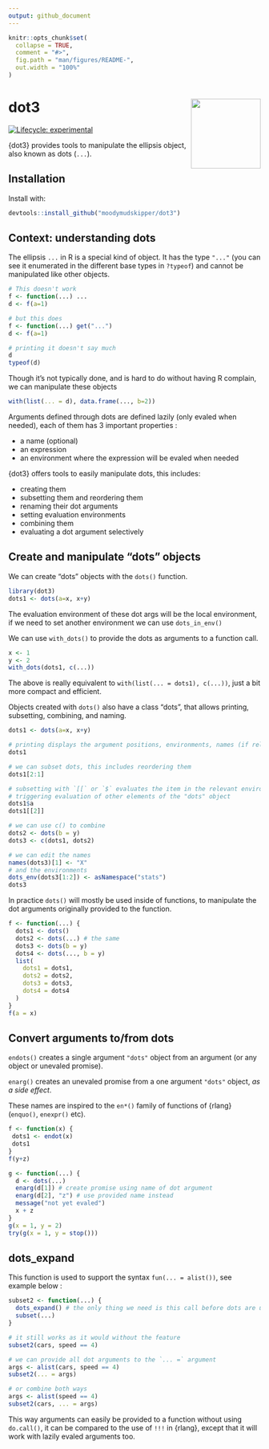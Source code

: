 ```yaml
---
output: github_document
---
```


<!-- README.md is generated from README.Rmd. Please edit that file -->

```r
knitr::opts_chunk$set(
  collapse = TRUE,
  comment = "#>",
  fig.path = "man/figures/README-",
  out.width = "100%"
)
```

# dot3 <img src="man/figures/logo.png" align="right" height="139" />

<!-- badges: start -->
[![Lifecycle: experimental](https://img.shields.io/badge/lifecycle-experimental-orange.svg)](https://lifecycle.r-lib.org/articles/stages.html#experimental)
<!-- badges: end -->

{dot3} provides tools to manipulate the ellipsis object, also known as dots (`...`).

## Installation

Install with:

``` r
devtools::install_github("moodymudskipper/dot3")
```

## Context: understanding dots

The ellipsis `...` in R is a special kind of object. It has the type `"..."`
(you can see it enumerated in the different base types in `?typeof`)
and cannot be manipulated like other objects.

```r
# This doesn't work
f <- function(...) ...
d <- f(a=1)

# but this does
f <- function(...) get("...")
d <- f(a=1)

# printing it doesn't say much
d
typeof(d)
```

Though it's not typically done, and is hard to do without having R complain,
we can manipulate these objects

```r
with(list(... = d), data.frame(..., b=2))
```

Arguments defined through dots are defined lazily (only evaled when needed),
each of them has 3 important properties :

* a name (optional)
* an expression
* an environment where the expression will be evaled when needed

{dot3} offers tools to easily manipulate dots, this includes:

* creating them
* subsetting them and reordering them
* renaming their dot arguments
* setting evaluation environments
* combining them
* evaluating a dot argument selectively

## Create and manipulate "dots" objects

We can create "dots" objects with the `dots()` function. 

```r
library(dot3)
dots1 <- dots(a=x, x+y)
```

The evaluation environment of these dot args will be the local environment,
if we need to set another environment we can use `dots_in_env()`

We can use `with_dots()` to provide the dots as arguments to a function call.

```r
x <- 1
y <- 2
with_dots(dots1, c(...))
```

The above is really equivalent to `with(list(... = dots1), c(...))`, just a bit
more compact and efficient.

Objects created with `dots()` also have a class "dots", that allows printing, subsetting, combining, and naming.

```r
dots1 <- dots(a=x, x+y)

# printing displays the argument positions, environments, names (if relevant), and expression 
dots1

# we can subset dots, this includes reordering them
dots1[2:1]

# subsetting with `[[` or `$` evaluates the item in the relevant environment, without
# triggering evaluation of other elements of the "dots" object
dots1$a
dots1[[2]]

# we can use c() to combine
dots2 <- dots(b = y)
dots3 <- c(dots1, dots2)

# we can edit the names
names(dots3)[1] <- "X"
# and the environments
dots_env(dots3[1:2]) <- asNamespace("stats")
dots3
```

In practice `dots()` will mostly be used inside of functions, to manipulate the 
dot arguments originally provided to the function.

```r
f <- function(...) {
  dots1 <- dots()
  dots2 <- dots(...) # the same
  dots3 <- dots(b = y)
  dots4 <- dots(..., b = y)
  list(
    dots1 = dots1,
    dots2 = dots2,
    dots3 = dots3,
    dots4 = dots4
  )
}
f(a = x)
```

## Convert arguments to/from dots

`endots()` creates a single argument `"dots"` object from an argument (or any object or
unevaled promise).

`enarg()` creates an unevaled promise from a one argument `"dots"` object,  *as a side effect*.

These names are inspired to the `en*()` family of functions of {rlang} (`enquo()`, `enexpr()` etc).


```r
f <- function(x) {
 dots1 <- endot(x)
 dots1
}
f(y+z)

g <- function(...) {
  d <- dots(...)
  enarg(d[1]) # create promise using name of dot argument
  enarg(d[2], "z") # use provided name instead
  message("not yet evaled")
  x + z
}
g(x = 1, y = 2)
try(g(x = 1, y = stop()))
```

## dots_expand

This function is used to support the syntax `fun(... = alist())`,
see example below :

```r
subset2 <- function(...) {
  dots_expand() # the only thing we need is this call before dots are used in the function
  subset(...)
}

# it still works as it would without the feature
subset2(cars, speed == 4)

# we can provide all dot arguments to the `... =` argument
args <- alist(cars, speed == 4)
subset2(... = args)

# or combine both ways
args <- alist(speed == 4)
subset2(cars, ... = args)
```

This way arguments can easily be provided to a function without using `do.call()`,
it can be compared to the use of `!!!` in {rlang}, except that it will work
with lazily evaled arguments too.

